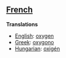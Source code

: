 ==[[French]]==

'''Translations'''
*[[English]]: [[oxygen]]
*[[Greek]]: [[oxygono]]
*[[Hungarian]]: [[oxigén]]